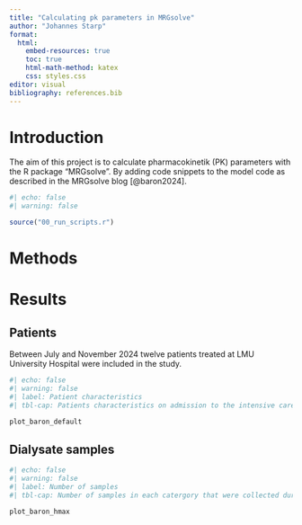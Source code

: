 ```yaml
---
title: "Calculating pk parameters in MRGsolve"
author: "Johannes Starp"
format:
  html:
    embed-resources: true
    toc: true
    html-math-method: katex
    css: styles.css
editor: visual
bibliography: references.bib
---
```


# Introduction

The aim of this project is to calculate pharmacokinetik (PK) parameters with the R package "MRGsolve". By adding code snippets to the model code as described in the MRGsolve blog [@baron2024].

```r
#| echo: false
#| warning: false

source("00_run_scripts.r")

```

# Methods

# Results

## Patients

Between July and November 2024 twelve patients treated at LMU University Hospital were included in the study.

```r
#| echo: false
#| warning: false
#| label: Patient characteristics
#| tbl-cap: Patients characteristics on admission to the intensive care unit.

plot_baron_default
```

## Dialysate samples

```r
#| echo: false
#| warning: false
#| label: Number of samples
#| tbl-cap: Number of samples in each catergory that were collected during dense sampling.

plot_baron_hmax
```
